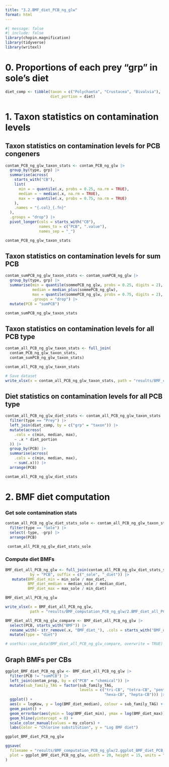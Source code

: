 ```yaml
---
title: "3.2.BMF_diet_PCB_ng_glw"
format: html
---
```


```r
#| message: false
#| include: false
library(chopin.magnification)
library(tidyverse)
library(writexl)
```


# 0. Proportions of each prey "grp" in sole's diet
```r
diet_comp <- tibble(taxon = c("Polychaeta", "Crustacea", "Bivalvia"),
                    diet_portion = diet)
```


# 1. Taxon statistics on contamination levels

## Taxon statistics on contamination levels for PCB congeners
```r
contam_PCB_ng_glw_taxon_stats <- contam_PCB_ng_glw |> 
  group_by(type, grp) |> 
  summarise(across(
    starts_with("CB"),
    list(
      min = ~ quantile(.x, probs = 0.25, na.rm = TRUE),
      median = ~ median(.x, na.rm = TRUE),
      max = ~ quantile(.x, probs = 0.75, na.rm = TRUE)
    ),
    .names = "{.col}_{.fn}"
  ),
  .groups = "drop") |> 
  pivot_longer(cols = starts_with("CB"), 
               names_to = c("PCB", ".value"), 
               names_sep = "_")

contam_PCB_ng_glw_taxon_stats
```

## Taxon statistics on contamination levels for sum PCB
```r
contam_sumPCB_ng_glw_taxon_stats <- contam_sumPCB_ng_glw |> 
  group_by(type, grp) |> 
  summarise(min = quantile(sommePCB_ng_glw, probs = 0.25, digits = 2),
            median = median_plus(sommePCB_ng_glw),
            max = quantile(sommePCB_ng_glw, probs = 0.75, digits = 2),
            .groups = "drop") |> 
  mutate(PCB = "sumPCB")

contam_sumPCB_ng_glw_taxon_stats
```

## Taxon statistics on contamination levels for all PCB type
```r
contam_all_PCB_ng_glw_taxon_stats <- full_join(
  contam_PCB_ng_glw_taxon_stats,
  contam_sumPCB_ng_glw_taxon_stats)

contam_all_PCB_ng_glw_taxon_stats
```

```r
# Save dataset
write_xlsx(x = contam_all_PCB_ng_glw_taxon_stats, path = "results/BMF_computation_PCB_ng_glw/2.contam_all_PCB_ng_glw_taxon_stats.xlsx")
```

## Diet statistics on contamination levels for all PCB type
```r
contam_all_PCB_ng_glw_diet_stats <- contam_all_PCB_ng_glw_taxon_stats |>
  filter(type == "Prey") |> 
  left_join(diet_comp, by = c("grp" = "taxon")) |>
  mutate(across(
    .cols = c(min, median, max),
    ~ .x * diet_portion
  )) |> 
  group_by(PCB) |> 
  summarise(across(
    .cols = c(min, median, max),
    ~ sum(.x))) |> 
  arrange(PCB)

contam_all_PCB_ng_glw_diet_stats
```

# 2. BMF diet computation

### Get sole contamination stats
```r
contam_all_PCB_ng_glw_diet_stats_sole <- contam_all_PCB_ng_glw_taxon_stats |>
  filter(type == "Sole") |> 
  select(-type, -grp) |> 
  arrange(PCB)

 contam_all_PCB_ng_glw_diet_stats_sole
```

### Compute diet BMFs
```r
BMF_diet_all_PCB_ng_glw <- full_join(contam_all_PCB_ng_glw_diet_stats_sole, contam_all_PCB_ng_glw_diet_stats,
           by = "PCB", suffix = c("_sole", "_diet")) |> 
   mutate(BMF_diet_min = min_sole / max_diet,
          BMF_diet_median = median_sole / median_diet,
          BMF_diet_max = max_sole / min_diet) 

BMF_diet_all_PCB_ng_glw
```

```r
write_xlsx(x = BMF_diet_all_PCB_ng_glw, 
           path = "results/BMF_computation_PCB_ng_glw/2.BMF_diet_all_PCB_ng_glw.xlsx")
```

```r
BMF_diet_all_PCB_ng_glw_compare <- BMF_diet_all_PCB_ng_glw |> 
  select(PCB, starts_with("BMF")) |> 
  rename_with(~ str_remove(.x, "BMF_diet_"), .cols = starts_with("BMF_diet_")) |> 
  mutate(type = "diet")

# usethis::use_data(BMF_diet_all_PCB_ng_glw_compare, overwrite = TRUE)
```

## Graph BMFs per CBs
```r
ggplot_BMF_diet_PCB_ng_glw <- BMF_diet_all_PCB_ng_glw |>
  filter(PCB != "sumPCB") |> 
  left_join(contam_prop, by = c("PCB" = "chemical")) |> 
  mutate(sub_family_TAG = factor(sub_family_TAG, 
                                 levels = c("tri-CB", "tetra-CB", "penta-CB", 
                                            "hexa-CB", "hepta-CB"))) |> 
  ggplot() +
  aes(x = logKow, y = log(BMF_diet_median), colour = sub_family_TAG) +
  geom_point() +
  geom_errorbar(aes(ymin = log(BMF_diet_min), ymax = log(BMF_diet_max)), width = 0.05) +
  geom_hline(yintercept = 0) +
  scale_color_manual(values = my_colors) +
  labs(color = "Chlorine substitution", y = "Log BMF diet")

ggplot_BMF_diet_PCB_ng_glw
```

```r
ggsave(
  filename = "results/BMF_computation_PCB_ng_glw/2.ggplot_BMF_diet_PCB_ng_glw.jpg",
  plot = ggplot_BMF_diet_PCB_ng_glw, width = 20, height = 15, units = "cm"
)
```
